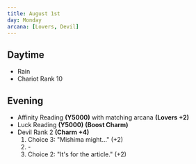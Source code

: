 ```yaml
---
title: August 1st
day: Monday
arcana: [Lovers, Devil]
---
```


## Daytime
- Rain
- Chariot Rank 10

## Evening
- Affinity Reading **(Y5000)** with matching arcana **(Lovers +2)**
- Luck Reading **(Y5000)** **(Boost Charm)**
- Devil Rank 2 **(Charm +4)**
    1. Choice 3: "Mishima might…" (+2)
    1. \-
    1. Choice 2: "It's for the article." (+2)